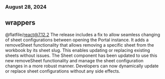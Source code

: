### August 28, 2024
## wrappers

@flatfile/react@7.12.2
The release includes a fix to allow seamless changing of sheet configurations between opening the Portal instance. It adds a removeSheet functionality that allows removing a specific sheet from the workbook by its sheet slug. This enables updating or replacing existing sheets without issues. The Sheet component has been updated to use this new removeSheet functionality and manage the sheet configuration changes in a more robust manner. Developers can now dynamically update or replace sheet configurations without any side effects.